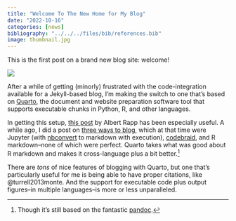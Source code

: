 ```yaml
---
title: "Welcome To The New Home for My Blog"
date: "2022-10-16"
categories: [news]
bibliography: "../../../files/bib/references.bib"
image: thumbnail.jpg
---
```


This is the first post on a brand new blog site: welcome!

![](thumbnail.jpg)

After a while of getting (minorly) frustrated with the code-integration available for a Jekyll-based blog, I'm making the switch to one that's based on [Quarto](https://quarto.org/), the document and website preparation software tool that supports executable chunks in Python, R, and other languages.

In getting this setup, [this post](https://albert-rapp.de/posts/13_quarto_blog_writing_guide/13_quarto_blog_writing_guide.html) by Albert Rapp has been especially useful. A while ago, I did a post on [three ways to blog](../three-ways-to-blog-with-code/index.qmd), which at that time were Jupyter (with [nbconvert](https://nbconvert.readthedocs.io/) to markdown with execution), [codebraid](https://github.com/gpoore/codebraid), and R markdown--none of which were perfect. Quarto takes what was good about R markdown and makes it cross-language plus a bit better.[^a]

There are *tons* of nice features of blogging with Quarto, but one that's particularly useful for me is being able to have proper citations, like @turrell2013monte. And the support for executable code plus output figures--in multiple languages--is more or less unparalleled.

[^a]: Though it's still based on the fantastic [pandoc](https://pandoc.org/).
